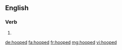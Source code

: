 ==English==

===Verb===
{{head|en}}

# {{en-past of|hoop}}

[[de:hooped]]
[[fa:hooped]]
[[fr:hooped]]
[[mg:hooped]]
[[vi:hooped]]